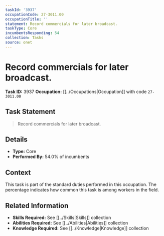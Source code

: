```yaml
---
taskId: '3937'
occupationCode: 27-3011.00
occupationTitle: ''
statement: Record commercials for later broadcast.
taskType: Core
incumbentsResponding: 54
collection: Tasks
source: onet
---
```

# Record commercials for later broadcast.

**Task ID:** 3937
**Occupation:** [[../Occupations|Occupation]] with code `27-3011.00`

## Task Statement

> Record commercials for later broadcast.

## Details

- **Type:** Core
- **Performed By:** 54.0% of incumbents

## Context

This task is part of the standard duties performed in this occupation. The percentage indicates how common this task is among workers in the field.

## Related Information

- **Skills Required:** See [[../Skills|Skills]] collection
- **Abilities Required:** See [[../Abilities|Abilities]] collection
- **Knowledge Required:** See [[../Knowledge|Knowledge]] collection
